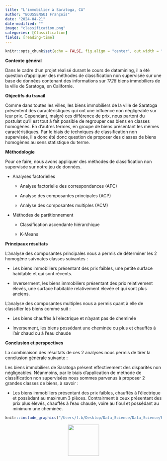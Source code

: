 ```yaml
---
title: "L'immobilier à Saratoga, CA"
author: "BOUSSENGUI François"
date: "2024-04-21"
date-modified: ""
image: "classification.png"
categories: [Classification]
fields: [reading-time]
---
```


```r
knitr::opts_chunk$set(echo = FALSE, fig.align = "center", out.width = "100%")
```

**Contexte général**

Dans le cadre d'un projet réalisé durant le cours de datamining, il a été question d'appliquer des méthodes de classification non supervisée sur une base de données contenant des informations sur *1728* biens immobiliers de la ville de Saratoga, en Californie.

**Objectifs du travail**

Comme dans toutes les villes, les biens immobiliers de la ville de Saratoga présentent des caractéristiques qui ont une influence non négligeable sur leur prix. Cependant, malgré ces différence de prix, nous partont du postulat qu'il est tout à fait possible de regrouper ces biens en classes homogènes. En d'autres termes, en groupe de biens présentant les mêmes caractéristiques. Par le biais de techniques de classification non supervisée, il a donc été donc question de proposer des classes de biens homogènes au sens statistique du terme.

**Méthodologie**

Pour ce faire, nous avons appliquer des méthodes de classification non supervisée sur notre jeu de données.

-   Analyses factorielles

    -   Analyse factorielle des correspondances (AFC)

    -   Analyse des composantes principales (ACP)

    -   Analyse des composantes multiples (ACM)

-   Méthodes de partitionnement

    -   Classification ascendante hiérarchique

    -   K-Means

**Principaux résultats**

L'analyse des composantes principales nous a permis de déterminer les 2 homogène suivnates classes suivantes :

-   Les biens immobiliers présentant des prix faibles, une petite surface habitable et qui sont récents.

-   Inverserment, les biens immobiliers présentant des prix relativement élevés, une surface habitable relativement élevée et qui sont plus anciens.

L'analyse des composantes multiples nous a permis quant à elle de classifier les biens comme suit :

-   Les biens chauffés à l'electrique et n'ayant pas de cheminée

-   Inversement, les biens possédant une cheminée ou plus et chauffés à l'air chaud ou à l'eau chaude

**Conclusion et perspectives**

La combinaison des résultats de ces 2 analyses nous permis de tirer la conclusion générale suivante :

Les biens immobiliers de Saratoga présent effectivement des disparités non négligeables. Néanmoins, par le biais d'application de méthode de classification non supervisées nous sommes parvenus à proposer 2 grandes classes de biens, à savoir :

-   Les biens immobiliers présentant des prix faibles, chauffés à l'électrique et possèdant au maximum 3 pièces. Contrairment à ceux présentant des prix plus élevés, chauffés à l'eau chaude, voire au fioul et possédant au minimum une cheminée.

```r
knitr::include_graphics("/Users/f.b/Desktop/Data_Science/Data_Science/Personal_portfolio/Personal_portfolio/posts/second/Application d'algorithmes de classification non supervisée sur les bien immobiliers de Saratoga, Californie.pdf")
```

::: {style="text-align:center;"}
[<img src="down.png" width="100"/>](https://drive.google.com/file/d/1jjlFMDcByaBqEMHDY7o6BApwaPJE7SG-/view?usp=sharing)
:::
